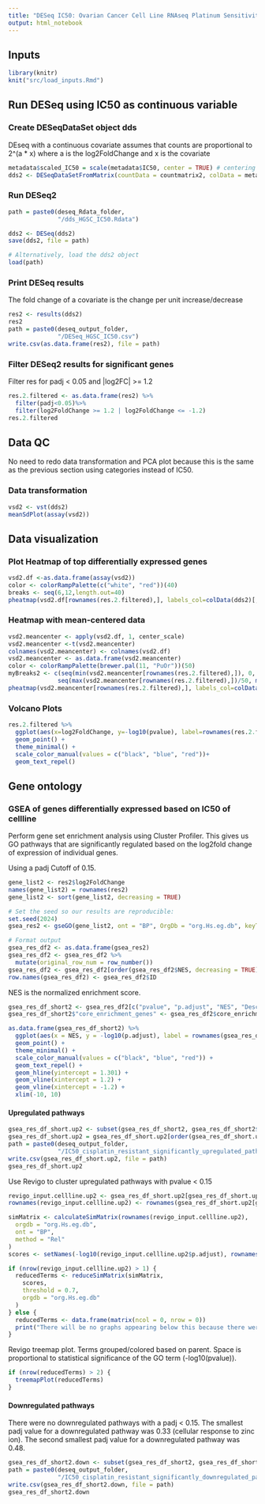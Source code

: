 ```yaml
---
title: "DESeq IC50: Ovarian Cancer Cell Line RNAseq Platinum Sensitivity"
output: html_notebook
---
```


## Inputs

```r
library(knitr)
knit("src/load_inputs.Rmd")
```

## Run DESeq using IC50 as continuous variable

### Create DESeqDataSet object dds

DEseq with a continuous covariate assumes that counts are proportional to 2^(a * x) where a is the log2FoldChange and x is the covariate

```r
metadata$scaled_IC50 = scale(metadata$IC50, center = TRUE) # centering and scaling improves GLM convergence
dds2 <- DESeqDataSetFromMatrix(countData = countmatrix2, colData = metadata, design = ~ scaled_IC50)
```
<!-- ### Pre-filtering -->

<!-- This step removes genes with low expression to increase multiple comparison power. -->

<!-- ```{r} -->
<!-- sums2 = rowSums(counts(dds2)) -->
<!-- filtered_genes2 = names(sums2[sums2 >= 100]) -->
<!-- length(filtered_genes2) -->
<!-- ``` -->


### Run DESeq2 
```r
path = paste0(deseq_Rdata_folder,
              "/dds_HGSC_IC50.Rdata")

dds2 <- DESeq(dds2)
save(dds2, file = path)

# Alternatively, load the dds2 object
load(path)
```

### Print DESeq results

The fold change of a covariate is the change per unit increase/decrease

```r
res2 <- results(dds2)
res2
path = paste0(deseq_output_folder,
              "/DESeq_HGSC_IC50.csv")
write.csv(as.data.frame(res2), file = path)
```

### Filter DESeq2 results for significant genes
Filter res for padj < 0.05 and |log2FC| >= 1.2
```r
res.2.filtered <- as.data.frame(res2) %>%
  filter(padj<0.05)%>%
  filter(log2FoldChange >= 1.2 | log2FoldChange <= -1.2)
res.2.filtered
```

## Data QC

No need to redo data transformation and PCA plot because this is the same as the previous section using categories instead of IC50.

### Data transformation

```r
vsd2 <- vst(dds2)
meanSdPlot(assay(vsd2))
```

<!-- ### PCA plot -->
<!-- ```{r} -->
<!-- pcaData2 <- plotPCA(vsd2, intgroup=c("Subtype", "PlatinumSensitivity","CellLine"), returnData=TRUE) -->
<!-- percentVar2 <- round(100 * attr(pcaData2, "percentVar")) -->
<!-- pca2 <- ggplot(pcaData2, aes(PC1, PC2, color=Subtype, shape=PlatinumSensitivity, label=CellLine)) + -->
<!--   geom_point(size=3) + -->
<!--   geom_text(hjust=0, vjust=0) + -->
<!--   xlab(paste0("PC1: ",percentVar2[1],"% variance")) + -->
<!--   ylab(paste0("PC2: ",percentVar2[2],"% variance")) + -->
<!--   coord_fixed() + -->
<!--   theme_classic() + -->
<!--   colScale -->
<!-- pca2 -->
<!-- ggsave("output/pca_HGSC_IC50.pdf", pca2) -->
<!-- ``` -->

## Data visualization

### Plot Heatmap of top differentially expressed genes
```r
vsd2.df <-as.data.frame(assay(vsd2))
color <- colorRampPalette(c("white", "red"))(40)
breaks <- seq(6,12,length.out=40)  
pheatmap(vsd2.df[rownames(res.2.filtered),], labels_col=colData(dds2)[,c("CellLine")],annotation_col=df, color=color, breaks=breaks)
```

### Heatmap with mean-centered data
```r
vsd2.meancenter <- apply(vsd2.df, 1, center_scale)
vsd2.meancenter <-t(vsd2.meancenter)
colnames(vsd2.meancenter) <- colnames(vsd2.df)
vsd2.meancenter <- as.data.frame(vsd2.meancenter) 
color <- colorRampPalette(brewer.pal(11, "PuOr"))(50)
myBreaks2 <- c(seq(min(vsd2.meancenter[rownames(res.2.filtered),]), 0, length.out=ceiling(50/2) + 1), 
              seq(max(vsd2.meancenter[rownames(res.2.filtered),])/50, max(vsd2.meancenter[rownames(res.2.filtered),]), length.out=floor(50/2)))
pheatmap(vsd2.meancenter[rownames(res.2.filtered),], labels_col=colData(dds)[,c("CellLine")], color=color, border_color = NA, annotation_col = df, breaks=myBreaks2)
```

### Volcano Plots
```r
res.2.filtered %>% 
  ggplot(aes(x=log2FoldChange, y=-log10(pvalue), label=rownames(res.2.filtered))) +
  geom_point() +
  theme_minimal() +
  scale_color_manual(values = c("black", "blue", "red"))+
  geom_text_repel()
```


## Gene ontology

### GSEA of genes differentially expressed based on IC50 of cellline

Perform gene set enrichment analysis using Cluster Profiler. This gives us GO pathways that are significantly regulated based on the log2fold change of expression of individual genes. 

Using a padj Cutoff of 0.15.

```r
gene_list2 <- res2$log2FoldChange
names(gene_list2) = rownames(res2)
gene_list2 <- sort(gene_list2, decreasing = TRUE)

# Set the seed so our results are reproducible:
set.seed(2024)
gsea_res2 <- gseGO(gene_list2, ont = "BP", OrgDb = "org.Hs.eg.db", keyType = "SYMBOL", seed = TRUE, pvalueCutoff = .15)

# Format output
gsea_res_df2 <- as.data.frame(gsea_res2)
gsea_res_df2 <- gsea_res_df2 %>%
  mutate(original_row_num = row_number())
gsea_res_df2 <- gsea_res_df2[order(gsea_res_df2$NES, decreasing = TRUE),]
row.names(gsea_res_df2) <- gsea_res_df2$ID
```
NES is the normalized enrichment score.
```r
gsea_res_df_short2 <- gsea_res_df2[c("pvalue", "p.adjust", "NES", "Description")]
gsea_res_df_short2$"core_enrichment_genes" <- gsea_res_df2$core_enrichment
```

```r
as.data.frame(gsea_res_df_short2) %>%
  ggplot(aes(x = NES, y = -log10(p.adjust), label = rownames(gsea_res_df_short2))) +
  geom_point() +
  theme_minimal() +
  scale_color_manual(values = c("black", "blue", "red")) +
  geom_text_repel() +
  geom_hline(yintercept = 1.301) +
  geom_vline(xintercept = 1.2) +
  geom_vline(xintercept = -1.2) +
  xlim(-10, 10)
```

#### Upregulated pathways

```r
gsea_res_df_short.up2 <- subset(gsea_res_df_short2, gsea_res_df_short2$NES >= 0)
gsea_res_df_short.up2 = gsea_res_df_short.up2[order(gsea_res_df_short.up2$p.adjust), ]
path = paste0(deseq_output_folder,
              "/IC50_cisplatin_resistant_significantly_upregulated_pathways.csv")
write.csv(gsea_res_df_short.up2, file = path)
gsea_res_df_short.up2
```

Use Revigo to cluster upregulated pathways with pvalue < 0.15

```r
revigo_input.cellline.up2 <- gsea_res_df_short.up2[gsea_res_df_short.up2$p.adjust < 0.15,][c("p.adjust")]
rownames(revigo_input.cellline.up2) <- rownames(gsea_res_df_short.up2[gsea_res_df_short.up2$p.adjust < 0.15,])

simMatrix <- calculateSimMatrix(rownames(revigo_input.cellline.up2),
  orgdb = "org.Hs.eg.db",
  ont = "BP",
  method = "Rel"
)
scores <- setNames(-log10(revigo_input.cellline.up2$p.adjust), rownames(revigo_input.cellline.up2))

if (nrow(revigo_input.cellline.up2) > 1) {
  reducedTerms <- reduceSimMatrix(simMatrix,
    scores,
    threshold = 0.7,
    orgdb = "org.Hs.eg.db"
  )
} else {
  reducedTerms <- data.frame(matrix(ncol = 0, nrow = 0))
  print("There will be no graphs appearing below this because there were not enough significantly upregulated pathways to meaningfully cluster them")
}

```

Revigo treemap plot. Terms grouped/colored based on parent. Space is proportional to statistical significance of the GO term (-log10(pvalue)).

```r
if (nrow(reducedTerms) > 2) {
  treemapPlot(reducedTerms)
}
```

#### Downregulated pathways

There were no downregulated pathways with a padj < 0.15. The smallest padj value for a downregulated pathway was 0.33 (cellular response to zinc ion). The second smallest padj value for a downregulated pathway was 0.48.

```r
gsea_res_df_short2.down <- subset(gsea_res_df_short2, gsea_res_df_short2$NES <= 0)
path = paste0(deseq_output_folder,
              "/IC50_cisplatin_resistant_significantly_downregulated_pathways.csv")
write.csv(gsea_res_df_short2.down, file = path)
gsea_res_df_short2.down
```
